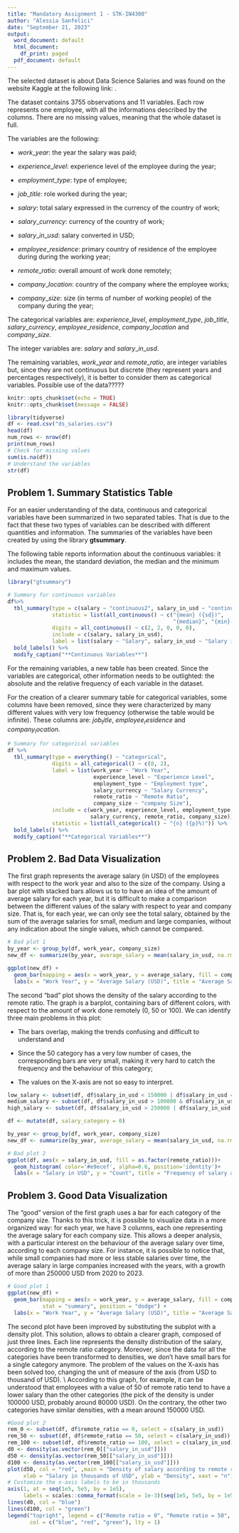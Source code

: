 ```yaml
---
title: "Mandatory Assignment 1 - STK-IN4300"
author: "Alessia Sanfelici"
date: "September 21, 2023"
output:
  word_document: default
  html_document:
    df_print: paged
  pdf_document: default
---
```


The selected dataset is about Data Science Salaries and was found on the website Kaggle at the following link: \url{https://www.kaggle.com/datasets/arnabchaki/data-science-salaries-2023}.

The dataset contains 3755 observations and 11 variables. Each row represents one employee, with all the informations described by the columns. There are no missing values, meaning that the whole dataset is full.

The variables are the following:

- $work\_year$: the year the salary was paid;

- $experience\_level$: experience level of the employee during the year;

- $employment\_type$: type of employee;

- $job\_title$: role worked during the year;

- $salary$: total salary expressed in the currency of the country of work;

- $salary\_currency$: currency of the country of work;

- $salary\_in\_usd$: salary converted in USD;

- $employee\_residence$: primary country of residence of the employee during during the working year;

- $remote\_ratio$: overall amount of work done remotely; 

- $company\_location$: country of the company where the employee works;

- $company\_size$: size (in terms of number of working people) of the company during the year;

The categorical variables are: $experience\_level$, $employment\_type$, $job\_title$, $salary\_currency$, $employee\_residence$, $company\_location$ and $company\_size$.

The integer variables are: $salary$ and $salary\_in\_usd$.


The remaining variables, $work\_year$ and $remote\_ratio$, are integer variables but, since they are not continuous but discrete (they represent years and percentages respectively), it is better to consider them as categorical variables.
\newline
Possible use of the data?????
```r

knitr::opts_chunk$set(echo = TRUE)
knitr::opts_chunk$set(message = FALSE)

library(tidyverse)
df <- read.csv("ds_salaries.csv")
head(df)
num_rows <- nrow(df)
print(num_rows)
# Check for missing values
sum(is.na(df))
# Understand the variables
str(df)
```

## Problem 1. Summary Statistics Table
For an easier understanding of the data, continuous and categorical variables have been summarized in two separated tables. That is due to the fact that these two types of variables can be described with different quantities and information. The summaries of the variables have been created by using the library **gtsummary**.

The following table reports information about the continuous variables: it includes the mean, the standard deviation, the median and the minimum and maximum values.
\newline

```r
library("gtsummary")

# Summary for continuous variables
df%>% 
  tbl_summary(type = c(salary ~ "continuous2", salary_in_usd ~ "continuous2"), 
              statistic = list(all_continuous() ~ c("{mean} ({sd})", 
                                                    "{median}", "{min}-{max}")),
              digits = all_continuous() ~ c(2, 2, 0, 0, 0), 
              include = c(salary, salary_in_usd),
              label = list(salary ~ "Salary", salary_in_usd ~ "Salary in USD")) %>%
  bold_labels() %>%
  modify_caption("**Continuous Variables**")
```
\newline
For the remaining variables, a new table has been created. Since the variables are categorical, other information needs to be outlighted: the absolute and the relative frequency of each variable in the dataset. 

For the creation of a clearer summary table for categorical variables, some columns have been removed, since they were characterized by many different values with very low frequency (otherwise the table would be infinite). These columns are: $job_title$, $employee_residence$ and $company_location$.

```r
# Summary for categorical variables 
df %>%
  tbl_summary(type = everything() ~ "categorical", 
              digits = all_categorical() ~ c(0, 2), 
              label = list(work_year ~ "Work Year", 
                           experience_level ~ "Experience Level",
                           employment_type ~ "Employment type",
                           salary_currency ~ "Salary Currency",
                           remote_ratio ~ "Remote Ratio",
                           company_size ~ "company Size"),
              include = c(work_year, experience_level, employment_type,
                          salary_currency, remote_ratio, company_size),
              statistic = list(all_categorical() ~ "{n} ({p}%)")) %>%
  bold_labels() %>%
  modify_caption("**Categorical Variables**")
```

## Problem 2. Bad Data Visualization

The first graph represents the average salary (in USD) of the employees with respect to the work year and also to the size of the company. Using a bar plot with stacked bars allows us to to have an idea of the amount of average salary for each year, but it is difficult to make a comparison between the different values of the salary with respect to year and company size. That is, for each year, we can only see the total salary, obtained by the sum of the average salaries for small, medium and large companies, without any indication about the single values, which cannot be compared. \newline

```r
# Bad plot 1
by_year <- group_by(df, work_year, company_size)
new_df <- summarize(by_year, average_salary = mean(salary_in_usd, na.rm = TRUE))

ggplot(new_df) +
  geom_bar(mapping = aes(x = work_year, y = average_salary, fill = company_size), stat = "identity")+
  labs(x = "Work Year", y = "Average Salary (USD)", title = "Average Salary by Work Year and Company Size")
```

The second "bad" plot shows the density of the salary according to the remote ratio. The graph is a barplot, containing bars of different colors, with respect to the amount of work done remotely (0, 50 or 100). We can identify three main problems in this plot:

- The bars overlap, making the trends confusing and difficult to understand and 

- Since the 50 category has a very low number of cases, the corresponding bars are very small, making it very hard to catch the frequency and the behaviour of this category;

- The values on the X-axis are not so easy to interpret.

```r
low_salary <- subset(df, df$salary_in_usd < 150000 | df$salary_in_usd == 150000)
medium_salary <- subset(df, df$salary_in_usd > 100000 & df$salary_in_usd < 250000)
high_salary <- subset(df, df$salary_in_usd > 250000 | df$salary_in_usd == 250000)

df <- mutate(df, salary_category = 0)

by_year <- group_by(df, work_year, company_size)
new_df <- summarize(by_year, average_salary = mean(salary_in_usd, na.rm = TRUE))

# Bad plot 2
ggplot(df, aes(x = salary_in_usd, fill = as.factor(remote_ratio)))+
  geom_histogram( color='#e9ecef', alpha=0.6, position='identity')+
  labs(x = "Salary in USD", y = "Count", title = "Frequency of salary according to remote ratio")
```

## Problem 3. Good Data Visualization

The "good" version of the first graph uses a bar for each category of the company size. Thanks to this trick, it is possible to visualize data in a more organized way: for each year, we have 3 columns, each one representing the average salary for each company size. This allows a deeper analysis, with a particular interest on the behaviour of the average salary over time, according to each company size. For instance, it is possible to notice that, while small companies had more or less stable salaries over time, the average salary in large companies increased with the years, with a growth of more than 250000 USD from 2020 to 2023.
\newline
```r
# Good plot 1
ggplot(new_df) +
  geom_bar(mapping = aes(x = work_year, y = average_salary, fill = company_size), 
           stat = "summary", position = "dodge") + 
  labs(x = "Work Year", y = "Average Salary (USD)", title = "Average Salary by Work Year and Company Size")
```

\newline
The second plot have been improved by substituting the subplot with a density plot. This solution, allows to obtain a clearer graph, composed of just three lines. Each line represents the density distribution of the salary, according to the remote ratio category. Moreover, since the data for all the categories have been transformed to densities, we don't have small bars for a single category anymore. The problem of the values on the X-axis has been solved too, changing the unit of measure of the axis (from USD to thousand of USD).
\\
According to this graph, for example, it can be understood that employees with a value of 50 of remote ratio tend to have a lower salary than the other categories (the pick of the density is under 100000 USD, probably around 80000 USD). On the contrary, the other two categories have similar densities, with a mean around 150000 USD. 
\newline

```r
#Good plot 2
rem_0 <- subset(df, df$remote_ratio == 0, select = c(salary_in_usd))
rem_50 <- subset(df, df$remote_ratio == 50, select = c(salary_in_usd))
rem_100 <- subset(df, df$remote_ratio == 100, select = c(salary_in_usd))
d0 <- density(as.vector(rem_0[["salary_in_usd"]]))
d50 <- density(as.vector(rem_50[["salary_in_usd"]]))
d100 <- density(as.vector(rem_100[["salary_in_usd"]]))
plot(d50, col = "red", ,main = "Density of salary according to remote ratio",
     xlab = "Salary in thousands of USD", ylab = "Density", xaxt = "n") 
# Customize the x-axis labels to be in thousands
axis(1, at = seq(1e5, 5e5, by = 1e5),
     labels = scales::comma_format(scale = 1e-3)(seq(1e5, 5e5, by = 1e5)))
lines(d0, col = "blue")
lines(d100, col = "green")
legend("topright", legend = c("Remote ratio = 0", "Remote ratio = 50", "Remote ratio = 100"),
       col = c("blue", "red", "green"), lty = 1)

```